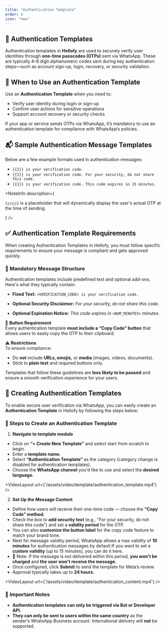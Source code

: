 ```yaml
---
title: "Authentication Template"
order: 4
icon: "new"
---
```


## 🔐 Authentication Templates
Authentication templates in **Hellofy** are used to securely verify user identities through **one-time passcodes (OTPs)** sent via WhatsApp. These are typically 4–8 digit alphanumeric codes sent during key authentication steps—such as account sign-up, login, recovery, or security validation.

## 🧾 When to Use an Authentication Template
Use an **Authentication Template** when you need to:
- Verify user identity during login or sign-up
- Confirm user actions for sensitive operations
- Support account recovery or security checks

If your app or service sends OTPs via WhatsApp, it’s mandatory to use an authentication template for compliance with WhatsApp’s policies.

## 📬 Sample Authentication Message Templates
Below are a few example formats used in authentication messages:
- `{{1}} is your verification code.`
- `{{1}} is your verification code. For your security, do not share this code.`
- `{{1}} is your verification code. This code expires in 15 minutes.`

<NoteInfo
  description={
    <p className="text-sm text-fd-foreground !my-0 px-2 py-2">
      <span className="text-primary"><code>{`{{1}}`}</code></span> is a placeholder that will dynamically display the user's actual OTP at the time of sending.
    </p>
  }
/>


## ✅ Authentication Template Requirements
When creating Authentication Templates in Hellofy, you must follow specific requirements to ensure your message is compliant and gets approved quickly.

### 📌 Mandatory Message Structure
Authentication templates include predefined text and optional add-ons. Here's what they typically contain:
- **Fixed Text:**
 `<VERIFICATION_CODE> is your verification code.`


- **Optional Security Disclaimer:**
 _For your security, do not share this code._


- **Optional Expiration Notice:**
 _This code expires in `<NUM_MINUTES>` minutes._


🧷 **Button Requirement**\
Every authentication template **must include a “Copy Code” button** that allows users to easily copy the OTP to their clipboard.

<DefaultVector />

⚠️ **Restrictions**\
To ensure compliance:
- Do **not** include **URLs, emojis,** or **media** (images, videos, documents).
- Stick to **plain text** and required buttons only.


Templates that follow these guidelines are **less likely to be paused** and ensure a smooth verification experience for your users.

## 🔐 Creating Authentication Templates
To enable secure user verification via WhatsApp, you can easily create an **Authentication Template** in Hellofy by following the steps below:

### 🧩 Steps to Create an Authentication Template
1. **Navigate to template module**
- Click on **“+ Create New Template”**  and select start from scratch to begin.
- Enter a **template name**.
- Select **“Authentication Template”** as the category (category change is disabled for authentication templates).
- Choose the **WhatsApp channel** you'd like to use and select the **desired language.**

<VideoLayout url={'/assets/video/template/authentication_template.mp4'} />

2. **Set Up the Message Content**


- Define how users will receive their one-time code — choose the **“Copy Code” method.**
- Check the box to **add security text** (e.g., "For your security, do not share this code") and set a **validity period** for the OTP.
- You can also **customize the button label** for the copy code feature to match your brand tone.
- Next for message validity period, WhatsApp allows a max validity of **10 minutes** for authentication messages by default.If you want to set a **custom validity** (up to 15 minutes), you can do it here.
- 📝 Note: If the message is not delivered within this period, **you won't be charged** and **the user won't receive the message.**
- Once configured, click **Submit** to send the template for Meta’s review.
- Approval typically takes up to **24 hours.**

<VideoLayout url={'/assets/video/template/authentication_content.mp4'} />

### 📌 **Important Notes**
- **Authentication templates can only be triggered via Bot or Developer API.**
- **They can only be sent to users within the same country** as the sender’s WhatsApp Business account. International delivery will **not** be supported.
